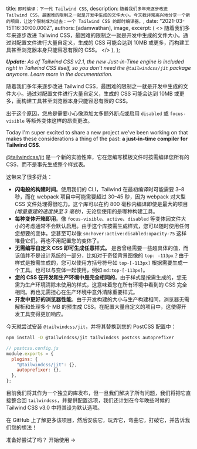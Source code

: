 
  title: `即时编译：下一代 Tailwind CSS`,
  description: `随着我们多年来逐步改进 Tailwind CSS，最困难的限制之一就是开发中生成的文件大小。今天我非常高兴地分享一个新的项目，让这个限制成为过去：一个 Tailwind CSS 的即时编译器。`,
  date: "2021-03-15T16:30:00.000Z",
  authors: [adamwathan],
  image,
  excerpt: (
    <>
      随着我们多年来逐步改进 Tailwind CSS，最困难的限制之一就是开发中生成的文件大小。通过对配置文件进行大量自定义，生成的 CSS 可能会达到 10MB 或更多，而构建工具甚至浏览器本身只能容忍有限的 CSS。
    </>
  ),
};

<YouTubeVideo id="3O_3X7InOw8" />

_**Update**: As of Tailwind CSS v2.1, the new Just-in-Time engine is included right in Tailwind CSS itself, so you don't need the `@tailwindcss/jit` package anymore. <Link href="https://v2.tailwindcss.com/docs/just-in-time-mode">Learn more in the documentation</Link>._

随着我们多年来逐步改进 Tailwind CSS，最困难的限制之一就是开发中生成的文件大小。通过对配置文件进行大量自定义，生成的 CSS 可能会达到 10MB 或更多，而构建工具甚至浏览器本身只能容忍有限的 CSS。

出于这个原因，您总是需要小心像添加太多额外断点或启用 `disabled` 或 `focus-visible` 等额外变体这样的昂贵更改。

Today I'm super excited to share a new project we've been working on that makes these considerations a thing of the past: <Link href="https://github.com/tailwindlabs/tailwindcss-jit">**a just-in-time compiler for Tailwind CSS**</Link>.

[@tailwindcss/jit](https://github.com/tailwindlabs/tailwindcss-jit) 是一个新的实验性库，它在您编写模板文件时按需编译您所有的 CSS，而不是事先生成整个样式表。

这带来了很多好处：

- **闪电般的构建时间**。使用我们的 CLI，Tailwind 在最初编译时可能需要 3–8 秒，而在 webpack 项目中可能需要超过 30–45 秒，因为 webpack 对大型 CSS 文件处理得很吃力。这个库可以在约 800 毫秒内编译即使是最大的项目 _(增量重建的速度快至 3 毫秒)_，无论您使用的是哪种构建工具。
- **每种变体开箱即用**。像 `focus-visible`、`active`、`disabled` 等变体因文件大小的考虑通常不会默认启用。由于这个库按需生成样式，您可以随时使用任何您想要的变体。您甚至可以像 `sm:hover:active:disabled:opacity-75` 这样堆叠它们。再也不用配置您的变体了。
- **无需编写自定义 CSS 即可生成任意样式。** 是否曾经需要一些超具体的值，而该值并不是设计系统的一部分，比如对于奇怪背景图像的 `top: -113px`？由于样式是按需生成的，您可以使用方括号符号如 `top-[-113px]` 根据需要生成一个工具。也可以与变体一起使用，例如 `md:top-[-113px]`。
- **您的 CSS 在开发和生产环境中是完全相同的**。由于样式是按需生成的，您无需为生产环境清除未使用的样式，这意味着您在所有环境中看到的 CSS 完全相同。再也无需担心在生产环境中意外清除重要样式。
- **开发中更好的浏览器性能**。由于开发构建的大小与生产构建相同，浏览器无需解析和处理多个 MB 的预生成 CSS。在配置大量自定义的项目中，这使得开发工具变得更加响应。

今天就尝试安装 `@tailwindcss/jit`，并将其替换到您的 PostCSS 配置中：

```sh
npm install -D @tailwindcss/jit tailwindcss postcss autoprefixer
```

```js
// postcss.config.js
module.exports = {
  plugins: {
    "@tailwindcss/jit": {},
    autoprefixer: {},
  },
};
```

目前我们将其作为一个独立的库发布，但一旦我们解决了所有问题，我们将把它直接整合回 `tailwindcss`，并提供配置选项，我们还计划在今年晚些时候的 Tailwind CSS v3.0 中将其设为默认选项。

<Link href="https://github.com/tailwindlabs/tailwindcss-jit">在 GitHub 上了解更多该项目</Link>，然后安装它，玩弄它，弯曲它，打破它，并告诉我们您的想法！

准备好尝试了吗？ <Link href="https://github.com/tailwindlabs/tailwindcss-jit">开始使用 →</Link>

